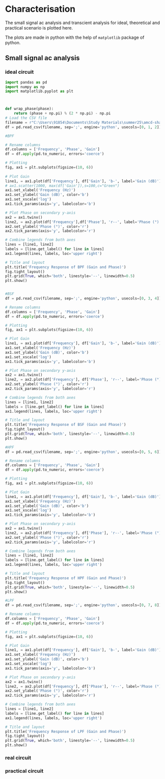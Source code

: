# Characterisation

The small signal ac analysis and transcient analysis for ideal, theoretical and practical scenario is plotted here.

The plots are made in python with the help of `matplotlib` package of python. 

## Small signal ac analysis

### ideal circuit

```python
import pandas as pd
import numpy as np
import matplotlib.pyplot as plt



def wrap_phase(phase):
    return (phase + np.pi) % (2 * np.pi) - np.pi
# Load the CSV file
filename = r"C:\Users\91854\Documents\Study Materials\summer25\amcd-shared-repo\hsb-amcd-sose2025-5\content\RAW\idealGraphs.csv"
df = pd.read_csv(filename, sep=';', engine='python', usecols=[0, 1, 2])

#BPF

# Rename columns
df.columns = ['Frequency', 'Phase', 'Gain']
df = df.apply(pd.to_numeric, errors='coerce')

# Plotting
fig, ax1 = plt.subplots(figsize=(10, 6))
 
# Plot Gain
line1, = ax1.plot(df['Frequency'], df['Gain'], 'b-', label='Gain (dB)')
# ax1.scatter(1000, max(df['Gain']),s=100,c="Green")
ax1.set_xlabel('Frequency (Hz)')
ax1.set_ylabel('Gain (dB)', color='b')
ax1.set_xscale('log')
ax1.tick_params(axis='y', labelcolor='b')

# Plot Phase on secondary y-axis
ax2 = ax1.twinx()
line2, = ax2.plot(df['Frequency'],df['Phase'], 'r--', label='Phase (°)')
ax2.set_ylabel('Phase (°)', color='r')
ax2.tick_params(axis='y', labelcolor='r')

# Combine legends from both axes
lines = [line1, line2]
labels = [line.get_label() for line in lines]
ax1.legend(lines, labels, loc='upper right')

# Title and layout
plt.title('Frequency Response of BPF (Gain and Phase)')
fig.tight_layout()
plt.grid(True, which='both', linestyle='--', linewidth=0.5)
plt.show()


#BSF
df = pd.read_csv(filename, sep=';', engine='python', usecols=[0, 3, 4])

# Rename columns
df.columns = ['Frequency', 'Phase', 'Gain']
df = df.apply(pd.to_numeric, errors='coerce')

# Plotting
fig, ax1 = plt.subplots(figsize=(10, 6))

# Plot Gain
line1, = ax1.plot(df['Frequency'], df['Gain'], 'b-', label='Gain (dB)')
ax1.set_xlabel('Frequency (Hz)')
ax1.set_ylabel('Gain (dB)', color='b')
ax1.set_xscale('log')
ax1.tick_params(axis='y', labelcolor='b')

# Plot Phase on secondary y-axis
ax2 = ax1.twinx()
line2, = ax2.plot(df['Frequency'], df['Phase'], 'r--', label='Phase (°)')
ax2.set_ylabel('Phase (°)', color='r')
ax2.tick_params(axis='y', labelcolor='r')

# Combine legends from both axes
lines = [line1, line2]
labels = [line.get_label() for line in lines]
ax1.legend(lines, labels, loc='upper right')

# Title and layout
plt.title('Frequency Response of BSF (Gain and Phase)')
fig.tight_layout()
plt.grid(True, which='both', linestyle='--', linewidth=0.5)
plt.show()

#HPF
df = pd.read_csv(filename, sep=';', engine='python', usecols=[0, 5, 6])

# Rename columns
df.columns = ['Frequency', 'Phase', 'Gain']
df = df.apply(pd.to_numeric, errors='coerce')

# Plotting
fig, ax1 = plt.subplots(figsize=(10, 6))

# Plot Gain
line1, = ax1.plot(df['Frequency'], df['Gain'], 'b-', label='Gain (dB)')
ax1.set_xlabel('Frequency (Hz)')
ax1.set_ylabel('Gain (dB)', color='b')
ax1.set_xscale('log')
ax1.tick_params(axis='y', labelcolor='b')

# Plot Phase on secondary y-axis
ax2 = ax1.twinx()
line2, = ax2.plot(df['Frequency'], df['Phase'], 'r--', label='Phase (°)')
ax2.set_ylabel('Phase (°)', color='r')
ax2.tick_params(axis='y', labelcolor='r')

# Combine legends from both axes
lines = [line1, line2]
labels = [line.get_label() for line in lines]
ax1.legend(lines, labels, loc='upper right')

# Title and layout
plt.title('Frequency Response of HPF (Gain and Phase)')
fig.tight_layout()
plt.grid(True, which='both', linestyle='--', linewidth=0.5)
plt.show()

#LPF
df = pd.read_csv(filename, sep=';', engine='python', usecols=[0, 7, 8])

# Rename columns
df.columns = ['Frequency', 'Phase', 'Gain']
df = df.apply(pd.to_numeric, errors='coerce')

# Plotting
fig, ax1 = plt.subplots(figsize=(10, 6))

# Plot Gain
line1, = ax1.plot(df['Frequency'], df['Gain'], 'b-', label='Gain (dB)')
ax1.set_xlabel('Frequency (Hz)')
ax1.set_ylabel('Gain (dB)', color='b')
ax1.set_xscale('log')
ax1.tick_params(axis='y', labelcolor='b')

# Plot Phase on secondary y-axis
ax2 = ax1.twinx()
line2, = ax2.plot(df['Frequency'], df['Phase'], 'r--', label='Phase (°)')
ax2.set_ylabel('Phase (°)', color='r')
ax2.tick_params(axis='y', labelcolor='r')

# Combine legends from both axes
lines = [line1, line2]
labels = [line.get_label() for line in lines]
ax1.legend(lines, labels, loc='upper right')

# Title and layout
plt.title('Frequency Response of LPF (Gain and Phase)')
fig.tight_layout()
plt.grid(True, which='both', linestyle='--', linewidth=0.5)
plt.show()
```
### real circuit
### practical circuit